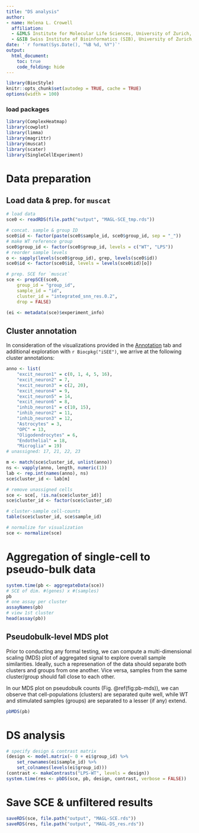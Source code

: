 ```yaml
---
title: "DS analysis"
author: 
- name: Helena L. Crowell
  affiliation: 
  - &IMLS Institute for Molecular Life Sciences, University of Zurich, Switzerland
  - &SIB Swiss Institute of Bioinformatics (SIB), University of Zurich, Switzerland
date: '`r format(Sys.Date(), "%B %d, %Y")`'
output:
  html_document:
    toc: true
    code_folding: hide
---
```


```r
library(BiocStyle)
knitr::opts_chunk$set(autodep = TRUE, cache = TRUE)
options(width = 100)
```

### load packages
```r
library(ComplexHeatmap)
library(cowplot)
library(limma)
library(magrittr)
library(muscat)
library(scater)
library(SingleCellExperiment)
```

# Data preparation

## Load data & prep. for `muscat`

```r
# load data
sce0 <- readRDS(file.path("output", "MAGL-SCE_tmp.rds"))

# concat. sample & group ID
sce0$id <- factor(paste(sce0$sample_id, sce0$group_id, sep = "_"))
# make WT reference group
sce0$group_id <- factor(sce0$group_id, levels = c("WT", "LPS"))
# reorder sample levels
o <- sapply(levels(sce0$group_id), grep, levels(sce0$id))
sce0$id <- factor(sce0$id, levels = levels(sce0$id)[o])

# prep. SCE for `muscat`
sce <- prepSCE(sce0,
    group_id = "group_id",
    sample_id = "id",
    cluster_id = "integrated_snn_res.0.2",
    drop = FALSE)

(ei <- metadata(sce)$experiment_info)
```

## Cluster annotation

In consideration of the visualizations provided in the [Annotation](docs/2-annotation.html) tab and additional exploration with `r Biocpkg("iSEE")`, we arrive at the following cluster annotations: 

```r
anno <- list(
    "excit_neuron1" = c(0, 1, 4, 5, 16),
    "excit_neuron2" = 7,
    "excit_neuron3" = c(2, 20),
    "excit_neuron4" = 9,
    "excit_neuron5" = 14,
    "excit_neuron6" = 8,
    "inhib_neuron1" = c(10, 15),
    "inhib_neuron2" = 11,
    "inhib_neuron3" = 12,
    "Astrocytes" = 3,
    "OPC" = 13,
    "Oligodendrocytes" = 6,
    "Endothelial" = 18,
    "Microglia" = 19)
# unassigned: 17, 21, 22, 23

m <- match(sce$cluster_id, unlist(anno))
ns <- vapply(anno, length, numeric(1))
lab <- rep.int(names(anno), ns)
sce$cluster_id <- lab[m]

# remove unassigned cells
sce <- sce[, !is.na(sce$cluster_id)]
sce$cluster_id <- factor(sce$cluster_id)

# cluster-sample cell-counts
table(sce$cluster_id, sce$sample_id)

# normalize for visualization
sce <- normalize(sce)
```

# Aggregation of single-cell to pseudo-bulk data

```r
system.time(pb <- aggregateData(sce))
# SCE of dim. #(genes) x #(samples)
pb 
# one assay per cluster
assayNames(pb) 
# view 1st cluster
head(assay(pb))
```

## Pseudobulk-level MDS plot

Prior to conducting any formal testing, we can compute a multi-dimensional scaling (MDS) plot of aggregated signal to explore overall sample similarities. Ideally, such a represenation of the data should separate both clusters and groups from one another. Vice versa, samples from the same cluster/group should fall close to each other.

In our MDS plot on pseudobulk counts (Fig. \@ref(fig:pb-mds)), we can observe that cell-populations (clusters) are separated quite well, while WT and stimulated samples (groups) are separated to a lesser (if any) extend.

```r
pbMDS(pb)
```

# DS analysis

```r
# specify design & contrast matrix
(design <- model.matrix(~ 0 + ei$group_id) %>% 
    set_rownames(ei$sample_id) %>% 
    set_colnames(levels(ei$group_id)))
(contrast <- makeContrasts("LPS-WT", levels = design))
system.time(res <- pbDS(sce, pb, design, contrast, verbose = FALSE))
```

# Save SCE & unfiltered results

```r
saveRDS(sce, file.path("output", "MAGL-SCE.rds"))
saveRDS(res, file.path("output", "MAGL-DS_res.rds"))
```